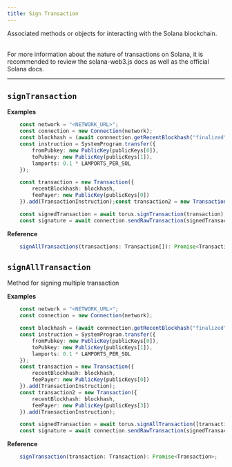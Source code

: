 ```yaml
---
title: Sign Transaction
---
```


Associated methods or objects for interacting with the Solana blockchain.

<br/>
For more information about the nature of transactions on Solana, it is recommended to review the solana-web3.js docs as well as the official Solana docs.

---

## `signTransaction`


**Examples**

```typescript
    const network = "<NETWORK_URL>";
    const connection = new Connection(network);
    const blockhash = (await connnection.getRecentBlockhash("finalized")).blockhash;
    const instruction = SystemProgram.transfer({
        fromPubkey: new PublicKey(publicKeys[0]),
        toPubkey: new PublicKey(publicKeys[1]),
        lamports: 0.1 * LAMPORTS_PER_SOL
    });

    const transaction = new Transaction({
        recentBlockhash: blockhash,
        feePayer: new PublicKey(publicKeys[0])
    }).add(TransactionInstruction);const transaction2 = new Transaction();

    const signedTransaction = await torus.signTransaction(transaction);
    const signature = await connection.sendRawTransaction(signedTransaction.serialize());
```

**Reference**
```typescript
    signAllTransactions(transactions: Transaction[]): Promise<Transaction[]>;
```

## `signAllTransaction`

Method for signing multiple transaction

**Examples**

```typescript
    const network = "<NETWORK_URL>";
    const connection = new Connection(network);

    const blockhash = (await connnection.getRecentBlockhash("finalized")).blockhash;
    const instruction = SystemProgram.transfer({
        fromPubkey: new PublicKey(publicKeys[0]),
        toPubkey: new PublicKey(publicKeys[1]),
        lamports: 0.1 * LAMPORTS_PER_SOL
    });
    const transaction = new Transaction({
        recentBlockhash: blockhash,
        feePayer: new PublicKey(publicKeys[0])
    }).add(TransactionInstruction);
    const transaction2 = new Transaction({
        recentBlockhash: blockhash,
        feePayer: new PublicKey(publicKeys[3])
    }).add(TransactionInstruction);

    const signedTransaction = await torus.signAllTransaction([transaction, transaction2]);
    const signature = await connection.sendRawTransaction(signedTransaction.serialize());
```

**Reference**
```typescript
    signTransaction(transaction: Transaction): Promise<Transaction>;
```
